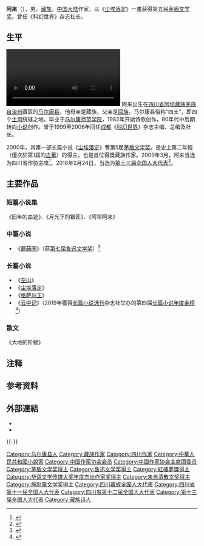 {{Otheruses|阿来}}
{{Infobox writer
| 图像     = 
| 图像说明 = 
| 姓名     = 阿来
| 笔名     = 
| 原名     = 
| 出生     = {{birth year and age|1959}}
| 出生地点 = {{PRC}}[[四川省|四川省]][[阿坝藏族羌族自治州|阿坝藏族羌族自治州]][[马尔康县|马尔康县]]
| 逝世     = <!--卒年在前生年在后{{death date and age|}} 或{{death year and age| }}-->
| 逝世地点 = 
| 职业     = 小说家
| 种族     = 藏族
| 语言     = 中文
| 母校     = 
| 创作时期 = 1985年至今
| 体裁     = 
| 主题     = 
| 文学运动 = 乡土文学
| 代表作   = 《[[塵埃落定_(小說)|尘埃落定]]》
| 父母     = 
| 配偶     =  <!--{{marriage|姓名|年份}} -->
| 伴侣     = 
| 子女     = 
| 亲属     = 
| 受影响于 = 
| 施影响于 = 
| 奖项     = 第五届[[茅盾文学奖|茅盾文学奖]]（2000年）
| 官方网站 = <!--  {{URL|website}} -->
| 签名     =  <!--不需要加[[file:|128px]] -->
}}
'''阿来'''（{{bd|1959年}}），男，[[藏族|藏族]]{{efn|据阿来自述，实际上是[[嘉绒人|嘉绒人]]<ref>{{cite web|url=http://blog.sina.com.cn/s/blog_60ad606e0100ezp1.html|title=阿来的博客：熟悉的与陌生的|author=阿来|accessdate=2015-03-26|work=|publisher=新浪博客|quote=族中有“族”的叫做嘉绒的那一部分藏族——而我正是这个部族的一个成员。|archive-date=2019-02-18|archive-url=https://web.archive.org/web/20190218201948/http://blog.sina.com.cn/s/blog_60ad606e0100ezp1.html|dead-url=no}}</ref>。}}，[[中国大陆|中国大陆]]作家，以《[[塵埃落定_(小說)|尘埃落定]]》一書获得第五届[[茅盾文学奖|茅盾文学奖]]。曾任《科幻世界》杂志社长。

== 生平 ==
[[File:2020年5月20日_作家阿来：抗疫文艺作品要有水准_需更深入思考.webm|thumb]]
阿来出生在[[四川省|四川省]][[阿坝藏族羌族自治州|阿坝藏族羌族自治州]]藏区的[[马尔康县|马尔康县]]，他母亲是藏族，父亲是[[回族|回族]]。马尔康县俗称“四土”，即四个[[土司|土司]]统辖之地。毕业于[[马尔康师范学院|马尔康师范学院]]，1982年开始诗歌创作，80年代中后期转向[[小说|小说]]创作。曾于1999至2006年间任[[成都|成都]]《[[科幻世界|科幻世界]]》杂志主编、总编及社长。

2000年，其第一部长篇小说《[[塵埃落定_(小說)|尘埃落定]]》奪第5屆[[茅盾文学奖|茅盾文学奖]]，是史上第二年輕（僅次於第1屆的[[古華|古華]]）的得主，也是首位得獎藏族作家。2009年3月，阿来当选为四川省作协主席<ref>{{cite web|url=http://www.china.com.cn/news/60years/2009-07/13/content_18128408.htm|title=《阿来简介》|date=2009-07-13|accessdate=2013-12-20|work=中国网|archive-date=2016-03-05|archive-url=https://web.archive.org/web/20160305022021/http://www.china.com.cn/news/60years/2009-07/13/content_18128408.htm|dead-url=no}}</ref>。2018年2月24日，当选为[[第十三届全国人大代表|第十三届全国人大代表]]<ref>{{Cite web|title=（受权发布）中华人民共和国第十三届全国人民代表大会代表名单-中新网|url=http://www.chinanews.com/gn/2018/02-25/8453959.shtml|accessdate=2021-02-13|work=中新网|archive-date=2018-02-27|archive-url=https://web.archive.org/web/20180227031724/http://www.chinanews.com/gn/2018/02-25/8453959.shtml|dead-url=no}}</ref>。

== 主要作品 ==
=== 短篇小说集 ===
《旧年的血迹》、《月光下的银匠》、《阿坝阿来》

=== 中篇小说 ===
*《[[蘑菇圈|蘑菇圈]]》（获[[第七届鲁迅文学奖|第七届鲁迅文学奖]]）<ref>{{cite web |title=第七届（2014—2017）鲁迅文学奖获奖作品名单 |url=http://www.xinhuanet.com/politics/2018-08/12/c_1123257539.htm |website=新华网 |accessdate=2022-01-01 |date=2018-08-12 |archive-date=2021-07-18 |archive-url=https://web.archive.org/web/20210718100659/http://www.xinhuanet.com/politics/2018-08/12/c_1123257539.htm |dead-url=no }}</ref>
=== 长篇小说 ===
*《[[空山|空山]]》
*《[[尘埃落定_(小说)|尘埃落定]]》
*《[[格萨尔王|格萨尔王]]》
*《[[云中记|云中记]]》（2019年獲得[[长篇小说选刊|长篇小说选刊]]杂志社举办的第四届[[长篇小说年度金榜|长篇小说年度金榜]]<ref>{{Cite web |url=http://art.cqnews.net/html/2019-12/24/content_50753650.html |title=阿来《云中记》等5部作品入选第四届长篇小说年度金榜 |access-date=2019-12-24 |archive-date=2020-11-29 |archive-url=https://web.archive.org/web/20201129161536/http://art.cqnews.net/html/2019-12/24/content_50753650.html |dead-url=no }}</ref>）

=== 散文 ===
《大地的阶梯》

== 注释 ==
{{ReflistH}}
{{notelist|iger=}}
{{ReflistF}}

== 参考资料 ==
{{reflist}}

== 外部連結 ==
* {{Sinaweibo|alai}}
* {{Sinablog|imalai}}

{{clear}}
{{-}}
{{s-start}}
{{s-culture}}
{{s-bef|before=[[马识途|马识途]]}}
{{s-ttl|title=四川省作家协会主席|years=2009年2月27日}}
{{s-inc}}
{{s-end}}

{{紅樓夢獎|第八屆}}
{{茅盾文学奖|第五屆}}
{{華語文學傳媒大獎年度傑出作家獎|2008}}
{{施耐庵文学奖}}
{{Navboxes 
| title  = 阿来在[[中国作家协会|中国作家协会]]的职务
| list1  =
{{中国作家协会第六届全国委员会}}
{{中国作家协会第七届全国委员会}}
{{中国作家协会第八届全国委员会}}
{{中国作家协会第九届全国委员会}}
}}
{{Authority control}}

{{DEFAULTSORT:A Lai}}
[[Category:马尔康县人|Category:马尔康县人]]
[[Category:藏族作家|Category:藏族作家]]
[[Category:四川作家|Category:四川作家]]
[[Category:中華人民共和國小說家|Category:中華人民共和國小說家]]
[[Category:中国作家协会会员|Category:中国作家协会会员]]
[[Category:中国作家协会主席团委员|Category:中国作家协会主席团委员]]
[[Category:茅盾文学奖得主|Category:茅盾文学奖得主]]
[[Category:鲁迅文学奖得主|Category:鲁迅文学奖得主]]
[[Category:紅樓夢獎得主|Category:紅樓夢獎得主]]
[[Category:华语文学传媒大奖年度杰出作家奖得主|Category:华语文学传媒大奖年度杰出作家奖得主]]
[[Category:朱自清散文奖得主|Category:朱自清散文奖得主]]
[[Category:施耐庵文学奖得主|Category:施耐庵文学奖得主]]
[[Category:四川藏族全国人大代表|Category:四川藏族全国人大代表]]
[[Category:四川省第十一届全国人大代表|Category:四川省第十一届全国人大代表]]
[[Category:四川省第十二届全国人大代表|Category:四川省第十二届全国人大代表]]
[[Category:第十三届全国人大代表|Category:第十三届全国人大代表]]
[[Category:藏族诗人|Category:藏族诗人]]